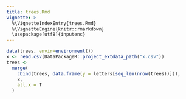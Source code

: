 ```yaml
---
title: trees.Rmd
vignette: >
  %\VignetteIndexEntry{trees.Rmd}
  %\VignetteEngine{knitr::rmarkdown}
  \usepackage[utf8]{inputenc}
---
```


```r
data(trees, envir=environment())
x <- read.csv(DataPackageR::project_extdata_path("x.csv"))
trees <-
  merge(
    cbind(trees, data.frame(y = letters[seq_len(nrow(trees))])),
    x,
    all.x = T
  ) 

```


